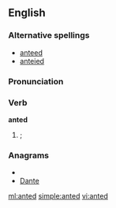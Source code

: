 ==English==

===Alternative spellings===
* [[anteed]]
* [[anteied]]
===Pronunciation===
{{audio|en-us-anted.ogg|Audio (US)}}

===Verb===
''' anted '''

# {{past of|[[ante]]|nodot=1}}; {{alternative spelling of|[[anteed]]|nocap=1}}

===Anagrams===
* {{alphagram|adent}}
* [[Dante#English|Dante]]

[[ml:anted]]
[[simple:anted]]
[[vi:anted]]